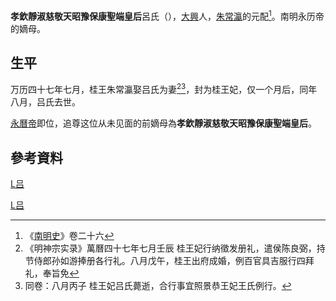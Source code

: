 '''孝欽靜淑慈敬天昭豫保康聖端皇后'''呂氏（{{bd|？||1619年|catIdx=Lu,吕}}），[[大兴区|大興]]人，[[朱常瀛|朱常瀛]]的元配<ref>《[[南明史_(錢海岳)|南明史]]》卷二十六</ref>。南明永历帝的嫡母。

== 生平 ==

万历四十七年七月，桂王朱常瀛娶吕氏为妻<ref>《明神宗实录》萬曆四十七年七月壬辰 桂王妃行纳徵发册礼，遣侯陈良弼，持节侍郎孙如游捧册各行礼。八月戊午，桂王出府成婚，例百官具吉服行四拜礼，奉旨免</ref><ref>同卷：八月丙子 桂王妃吕氏薨逝，合行事宜照景恭王妃王氏例行。
</ref>，封为桂王妃，仅一个月后，同年八月，吕氏去世。

[[永曆帝|永曆帝]]即位，追尊这位从未见面的前嫡母為'''孝欽靜淑慈敬天昭豫保康聖端皇后'''。

==參考資料==
<div class="references-small">
<references />
</div>

{{模板:明朝皇后}}

[[category:明朝王妃|L吕]]
[[Category:南明追封皇后|L吕]]